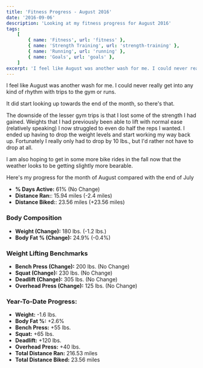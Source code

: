 ```yaml
---
title: 'Fitness Progress - August 2016'
date: '2016-09-06'
description: 'Looking at my fitness progress for August 2016'
tags:
    [
        { name: 'Fitness', url: 'fitness' },
        { name: 'Strength Training', url: 'strength-training' },
        { name: 'Running', url: 'running' },
        { name: 'Goals', url: 'goals' },
    ]
excerpt: 'I feel like August was another wash for me. I could never really get into any kind of rhythm with trips to the gym or runs.'
---
```


I feel like August was another wash for me. I could never really get into any kind of rhythm with trips to the gym or runs.

It did start looking up towards the end of the month, so there's that.

The downside of the lesser gym trips is that I lost some of the strength I had gained. Weights that I had previously been able to lift with normal ease (relatively speaking) I now struggled to even do half the reps I wanted. I ended up having to drop the weight levels and start working my way back up. Fortunately I really only had to drop by 10 lbs., but I'd rather not have to drop at all.

I am also hoping to get in some more bike rides in the fall now that the weather looks to be getting slightly more bearable.

Here's my progress for the month of August compared with the end of July

-   **% Days Active:** 61% (No Change)
-   **Distance Ran:**: 15.94 miles (-2.4 miles)
-   **Distance Biked:**: 23.56 miles (+23.56 miles)

### Body Composition

-   **Weight (Change):** 180 lbs. (-1.2 lbs.)
-   **Body Fat % (Change):** 24.9% (-0.4%)

### Weight Lifting Benchmarks

-   **Bench Press (Change):** 200 lbs. (No Change)
-   **Squat (Change):** 230 lbs. (No Change)
-   **Deadlift (Change):** 305 lbs. (No Change)
-   **Overhead Press (Change):** 125 lbs. (No Change)

### Year-To-Date Progress:

-   **Weight:** -1.6 lbs.
-   **Body Fat %:** +2.6%
-   **Bench Press:** +55 lbs.
-   **Squat:** +65 lbs.
-   **Deadlift:** +120 lbs.
-   **Overhead Press:** +40 lbs.
-   **Total Distance Ran:** 216.53 miles
-   **Total Distance Biked:** 23.56 miles
